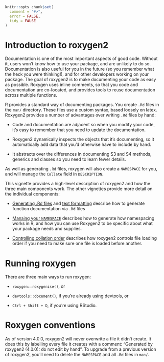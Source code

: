 <!--
%\VignetteEngine{knitr}
%\VignetteIndexEntry{Roxygen2}
-->

```r
knitr::opts_chunk$set(
  comment = "#>",
  error = FALSE,
  tidy = FALSE
)
```

# Introduction to roxygen2

Documentation is one of the most important aspects of good code. Without it, users won't know how to use your package, and are unlikely to do so. Documentation is also useful for you in the future (so you remember what the heck you were thinking!), and for other developers working on your package. The goal of roxygen2 is to make documenting your code as easy as possible. Roxygen uses inline comments, so that you code and documentation are co-located, and provides tools to reuse documentation across multiple functions.

R provides a standard way of documenting packages. You create `.Rd` files in the `man/` directory. These files use a custom syntax, based loosely on latex. Roxygen2 provides a number of advantages over writing `.Rd` files by hand:

* Code and documentation are adjacent so when you modify your code, it's easy
  to remember that you need to update the documentation.

* Roxygen2 dynamically inspects the objects that it's documenting, so it
  automatically add data that you'd otherwise have to include by hand.

* It abstracts over the differences in documenting S3 and S4 methods,
  generics and classes so you need to learn fewer details.

As well as generating `.Rd` files, roxygen will also create a `NAMESPACE` for you, and will manage the `Collate` field in `DESCRIPTION`.

This vignette provides a high-level description of roxygen2 and how the three main components work. The other vignettes provide more detail on the individual components:

* [Generating .Rd files](rd.html) and [text formatting](formatting.html)
  describe how to generate function documentation via `.Rd` files

* [Manaing your `NAMESPACE`](namespace.html) describes how to generate
  how namespacing works in R, and how you can use Roxygen2 to be
  specific about what your package needs and supplies.

* [Controlling collation order](collate.html) describes how roxygen2
  controls file loading order if you need to make sure one file is
  loaded before another.

# Running roxygen

There are three main ways to run roxygen:

* `roxygen::roxygenise()`, or

* `devtools::document()`, if you're already using devtools, or

* `Ctrl + Shift + D`,  if you're using RStudio.

# Roxygen conventions

As of version 4.0.0, roxygen2 will never overwrite a file it didn't create. It does this by labelling every file it creates with a comment: "Generated by roxygen2 (4.0.0): do not edit by hand". To upgrade from a previous version of roxygen2, you'll need to delete the `NAMESPACE` and all `.Rd` files in `man/`.
